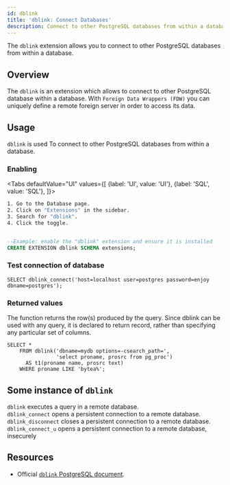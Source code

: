 ```yaml
---
id: dblink
title: 'dblink: Connect Databases'
description: Connect to other PostgreSQL databases from within a database.
---
```



The `dblink` extension allows you to connect to other PostgreSQL databases from within a database.

## Overview

The `dblink` is an extension which allows to connect to other PostgreSQL database within a database. With `Foreign Data Wrappers (FDW)` you can uniquely define a remote foreign server in order to access its data.

## Usage

`dblink` is used To connect to other PostgreSQL databases from within a database.

### Enabling

<Tabs
defaultValue="UI"
values={[
  {label: 'UI', value: 'UI'},
  {label: 'SQL', value: 'SQL'},
]}>
<TabItem value="UI">

```sh
1. Go to the Database page.
2. Click on "Extensions" in the sidebar.
3. Search for "dblink".
4. Click the toggle.
```

</TabItem>
<TabItem value="SQL">

```sql

--Example: enable the "dblink" extension and ensure it is installed
CREATE EXTENSION dblink SCHEMA extensions;

```

</TabItem>

</Tabs>

### Test connection of database

```
SELECT dblink_connect('host=localhost user=postgres password=enjoy dbname=postgres');
```

### Returned values

The function returns the row(s) produced by the query. Since dblink can be used with any query, it is declared to return record, rather than specifying any particular set of columns.

```
SELECT *
    FROM dblink('dbname=mydb options=-csearch_path=',
                'select proname, prosrc from pg_proc')
      AS t1(proname name, prosrc text)
    WHERE proname LIKE 'bytea%';

```

## Some instance of `dblink`

`dblink` executes a query in a remote database.<br/>
`dblink_connect` opens a persistent connection to a remote database. <br/>
`dblink_disconnect` closes a persistent connection to a remote database.<br/>
`dblink_connect_u` opens a persistent connection to a remote database, insecurely

## Resources

- Official [`dblink` PostgreSQL document](https://www.postgresql.org/docs/9.2/contrib-dblink-function.html).
